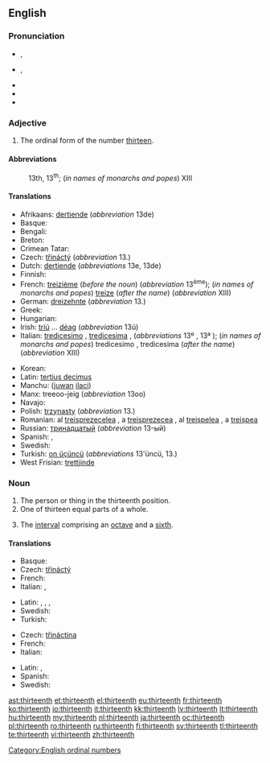 ==English==
{{ordinalbox|en|12th|13th|14th|twelfth|fourteenth|card=thirteen}}

===Pronunciation===
* {{a|RP}} {{IPA|/ˌθɜːˈtiːnθ/}}, {{SAMPA|/%T3:"ti:nT/}}
* {{a|GenAm}} {{IPA|/ˌθɝˈtiːnθ/}}, {{SAMPA|/%T3`"ti:nT/}}
* {{audio|En-us-thirteenth.ogg|Audio (US)}}
* {{rhymes|iːnθ}}
* {{hyphenation|thir|teenth}}

===Adjective===
{{en-adj|-}}

# The ordinal form of the number [[thirteen]].

====Abbreviations====
: 13th, 13<sup>th</sup>; (''in names of monarchs and popes'') XIII

====Translations====
{{trans-top|13th}}
* Afrikaans: [[dertiende]] (''abbreviation'' 13de)
* Basque: {{t|eu|hamahirugarren|xs=Basque}}
* Bengali: {{t|bn|ত্রয়োদশ}}
* Breton: {{t|br|trizekvet}}
* Crimean Tatar: {{tø|crh|on üçünci}}
* Czech: [[třináctý]] (''abbreviation'' 13.)
* Dutch: [[dertiende]] (''abbreviations'' 13e, 13de)
* Finnish: {{t-|fi|kolmastoista}}
* French: [[treizième]] (''before the noun'') (''abbreviation'' 13<sup>ème</sup>); (''in names of monarchs and popes'') [[treize]] (''after the name'') (''abbreviation'' XIII)
* German: [[dreizehnte]] (''abbreviation'' 13.)
* Greek: {{t+|el|δέκατος τρίτος|tr=dekatos tritos}}
* Hungarian: {{t+|hu|tizenharmadik}}
* Irish: [[tríú]] ... [[déag]] (''abbreviation'' 13ú)
* Italian: [[tredicesimo]] {{m}}, [[tredicesima]] {{f}}, (''abbreviations'' 13º {{m}}, 13ª {{f}}); (''in names of monarchs and popes'') tredicesimo {{m}}, tredicesima {{f}} (''after the name'') (''abbreviation'' XIII)
{{trans-mid}}
* Korean: {{t|ko|열셋째|tr=yeolsesjjae}}
* Latin: [[tertius decimus]]
* Manchu: ([[juwan]] [[ilaci]])
* Manx: treeoo-jeig (''abbreviation'' 13oo)
* Navajo: {{tø|nv|tááʼtsʼáadah góneʼ}}
* Polish: [[trzynasty]] (''abbreviation'' 13.)
* Romanian: al [[treisprezecelea]] {{m}}, a [[treisprezecea]] {{f}}, al [[treișpelea]] {{italbrac|m, informal}}, a [[treișpea]] {{italbrac|f, informal}}
* Russian: [[тринадцатый]] (''abbreviation'' 13-ый)
* Spanish: {{t-|es|decimotercero|m}}, {{t-|es|decimotercera|f}}
* Swedish: {{t+|sv|trettonde}}
* Turkish: [[on üçüncü]] (''abbreviations'' 13'üncü, 13.)
* West Frisian: [[trettjinde]]
{{trans-bottom}}

===Noun===
{{en-noun}}

# The person or thing in the thirteenth position.
# One of thirteen equal parts of a whole.
# {{music}} The [[interval]] comprising an [[octave]] and a [[sixth]].

====Translations====
{{trans-top|something in the thirteenth position}}
* Basque: {{t|eu|hamahirugarren|xs=Basque}}
* Czech: [[třináctý]] {{m}}
* French: {{t+|fr|treizième|m|f}}
* Italian: {{t+|it|tredicesimo|m}}, {{t-|it|tredicesima|f}}
{{trans-mid}}
* Latin: {{t|la|tertius decimus|m}}, {{t|la|tertia decima|f}}, {{t|la|tertium decimum}}, {{t|la|tertium decimum la(la)|n}}
* Swedish: {{t+|sv|trettonde}}
* Turkish: {{t|tr|on üçüncü}}
{{trans-bottom}}

{{trans-top|one of thirteen equal parts of a whole}}
* Czech: [[třináctina]] {{f}}
* French: {{t+|fr|treizième|m}}
* Italian: {{t+|it|tredicesimo|m}}
{{trans-mid}}
* Latin: {{t|la|tertium decimum}}, {{t|la|tertium decimum|n}}
* Spanish: {{t|es|treceavo|m}}
* Swedish: {{t+|sv|trettondel}}
{{trans-bottom}}

[[Category:English ordinal numbers]]

[[ast:thirteenth]]
[[et:thirteenth]]
[[el:thirteenth]]
[[eu:thirteenth]]
[[fr:thirteenth]]
[[ko:thirteenth]]
[[io:thirteenth]]
[[it:thirteenth]]
[[kk:thirteenth]]
[[lv:thirteenth]]
[[lt:thirteenth]]
[[hu:thirteenth]]
[[my:thirteenth]]
[[nl:thirteenth]]
[[ja:thirteenth]]
[[oc:thirteenth]]
[[pl:thirteenth]]
[[ro:thirteenth]]
[[ru:thirteenth]]
[[fi:thirteenth]]
[[sv:thirteenth]]
[[tl:thirteenth]]
[[te:thirteenth]]
[[vi:thirteenth]]
[[zh:thirteenth]]